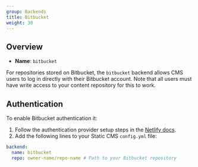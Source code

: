 ```yaml
---
group: Backends
title: Bitbucket
weight: 30
---
```


## Overview

- **Name**: `bitbucket`

For repositories stored on Bitbucket, the `bitbucket` backend allows CMS users to log in directly with their Bitbucket account. Note that all users must have write access to your content repository for this to work.

## Authentication

To enable Bitbucket authentication it:

1. Follow the authentication provider setup steps in the [Netlify docs](https://www.netlify.com/docs/authentication-providers/#using-an-authentication-provider).
2. Add the following lines to your Static CMS `config.yml` file:

```yaml
backend:
  name: bitbucket
  repo: owner-name/repo-name # Path to your Bitbucket repository
```
